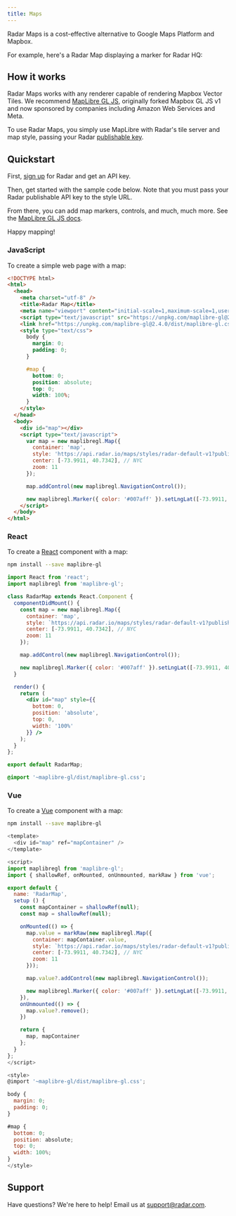 ```yaml
---
title: Maps
---
```


Radar Maps is a cost-effective alternative to Google Maps Platform and Mapbox.

For example, here's a Radar Map displaying a marker for Radar HQ:

<Map />

## How it works

Radar Maps works with any renderer capable of rendering Mapbox Vector Tiles. We recommend [MapLibre GL JS](https://maplibre.org/projects/maplibre-gl-js/), originally forked Mapbox GL JS v1 and now sponsored by companies including Amazon Web Services and Meta.

To use Radar Maps, you simply use MapLibre with Radar's tile server and map style, passing your Radar [publishable key](/documentation/api#authentication).

## Quickstart

First, [sign up](https://radar.com/signup) for Radar and get an API key.

Then, get started with the sample code below. Note that you must pass your Radar publishable API key to the style URL.

From there, you can add map markers, controls, and much, much more. See the [MapLibre GL JS docs](https://maplibre.org/projects/maplibre-gl-js/).

Happy mapping!

### JavaScript

To create a simple web page with a map:

```html
<!DOCTYPE html>
<html>
  <head>
    <meta charset="utf-8" />
    <title>Radar Map</title>
    <meta name="viewport" content="initial-scale=1,maximum-scale=1,user-scalable=no" />
    <script type="text/javascript" src="https://unpkg.com/maplibre-gl@2.4.0/dist/maplibre-gl.js"></script>
    <link href="https://unpkg.com/maplibre-gl@2.4.0/dist/maplibre-gl.css" rel="stylesheet" />
    <style type="text/css">
      body {
        margin: 0;
        padding: 0;
      }

      #map {
        bottom: 0;
        position: absolute;
        top: 0;
        width: 100%;
      }
    </style>
  </head>
  <body>
    <div id="map"></div>
    <script type="text/javascript">
      var map = new maplibregl.Map({
        container: 'map',
        style: 'https://api.radar.io/maps/styles/radar-default-v1?publishableKey=' + PUBLISHABLE_KEY,
        center: [-73.9911, 40.7342], // NYC
        zoom: 11
      });

      map.addControl(new maplibregl.NavigationControl());

      new maplibregl.Marker({ color: '#007aff' }).setLngLat([-73.9911, 40.7342]).addTo(map); // Radar HQ
    </script>
  </body>
</html>
```

### React

To create a [React](https://react.dev) component with a map:

```bash
npm install --save maplibre-gl
```

```jsx
import React from 'react';
import maplibregl from 'maplibre-gl';

class RadarMap extends React.Component {
  componentDidMount() {
    const map = new maplibregl.Map({
      container: 'map',
      style: `https://api.radar.io/maps/styles/radar-default-v1?publishableKey=${PUBLISHABLE_KEY}`,
      center: [-73.9911, 40.7342], // NYC
      zoom: 11
    });

    map.addControl(new maplibregl.NavigationControl());

    new maplibregl.Marker({ color: '#007aff' }).setLngLat([-73.9911, 40.7342]).addTo(map); // Radar HQ
  }

  render() {
    return (
      <div id="map" style={{
        bottom: 0,
        position: 'absolute',
        top: 0,
        width: '100%'
      }} />
    );
  }
};

export default RadarMap;
```

```sass
@import '~maplibre-gl/dist/maplibre-gl.css';
```

### Vue

To create a [Vue](https://vuejs.org) component with a map:

```bash
npm install --save maplibre-gl
```

```javascript
<template>
  <div id="map" ref="mapContainer" />
</template>

<script>
import maplibregl from 'maplibre-gl';
import { shallowRef, onMounted, onUnmounted, markRaw } from 'vue';

export default {
  name: 'RadarMap',
  setup () {
    const mapContainer = shallowRef(null);
    const map = shallowRef(null);

    onMounted(() => {
      map.value = markRaw(new maplibregl.Map({
        container: mapContainer.value,
        style: `https://api.radar.io/maps/styles/radar-default-v1?publishableKey=${PUBLISHABLE_KEY}`,
        center: [-73.9911, 40.7342], // NYC
        zoom: 11
      }));

      map.value?.addControl(new maplibregl.NavigationControl());

      new maplibregl.Marker({ color: '#007aff' }).setLngLat([-73.9911, 40.7342]).addTo(map.value); // Radar HQ
    }),
    onUnmounted(() => {
      map.value?.remove();
    })

    return {
      map, mapContainer
    };
  }
};
</script>

<style>
@import '~maplibre-gl/dist/maplibre-gl.css';

body {
  margin: 0;
  padding: 0;
}

#map {
  bottom: 0;
  position: absolute;
  top: 0;
  width: 100%;
}
</style>
```

## Support

Have questions? We're here to help! Email us at [support@radar.com](mailto:support@radar.com).
